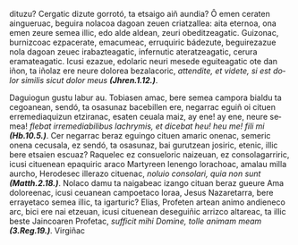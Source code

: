 <noinclude><pagequality level="3" user="Alonmikel" /></noinclude>dituzu? Cergatic dizute gorrotó, ta etsaigo aiñ aundia? Ô emen ceraten aingueruac, beguira nolacoa dagoan zeuen criatzallea: aita eternoa, ona emen zeure semea illic, edo alde aldean, zeuri obeditzeagatic. Guizonac, burnizcoac ezpacerate, emacumeac, erruquiric bádezute, beguirezazue nola dagoan zeuec irabazteagatic, infernutic ateratzeagatic, cerura eramateagatic. Icusi ezazue, edolaric neuri mesede eguiteagatic ote dan iñon, ta iñolaz ere neure dolorea bezalacoric,</span> <span lang="la">''attendite, et videte, si est dolor similis sicut dolor meus </span>'''(Jhren.1.12.)'''''.

<span lang="eu">{{aingura|11}}Daguiogun gustu labur au. Tobiasen amac, bere semea campora bialdu ta cegoanean, sendó, ta osasunaz bacebillen ere, negarrac eguiñ oi cituen erremediaquizun etziranac, esaten ceuala maiz, ay ene! ay ene, neure semea!</span> <span lang="la">''flebat irremediabilibus lachrymis, et dicebat heu! heu me! fili mi </span>'''(Hb.10.5.)'''''. <span lang="eu">Cer negarrac beraz eguingo cituen amaric onenac, semeric onena cecusala, ez sendó, ta osasunaz, bai gurutzean josiric, etenic, illic bere etsaien escuaz? Raquelec ez consueloric naizeuan, ez consolagarriric, icusi cituenean epaquiric araco Martyreen lenengo lorachoac, amalau milla aurcho, Herodesec illerazo cituenac,</span> <span lang="la">''noluio consolari, quia non sunt </span>'''(Matth.2.18.)'''''. <span lang="eu">Nolaco damu ta naigabeac izango cituan beraz gueure Ama doloreenac, icusi ceuanean campoetaco loraa, Jesus Nazaretarra, bere errayetaco semea illic, ta igarturic? Elias, Profeten artean animo andieneco arc, bici ere nai etzeuan, icusi cituenean deseguiñic arrizco altareac, ta illic beste Jaincoaren Profetac,</span> <span lang="la">''sufficit mihi Domine, tolle animam meam </span>'''(3.Reg.19.)'''''. <span lang="eu">Virgiñac<noinclude><references/></noinclude>
